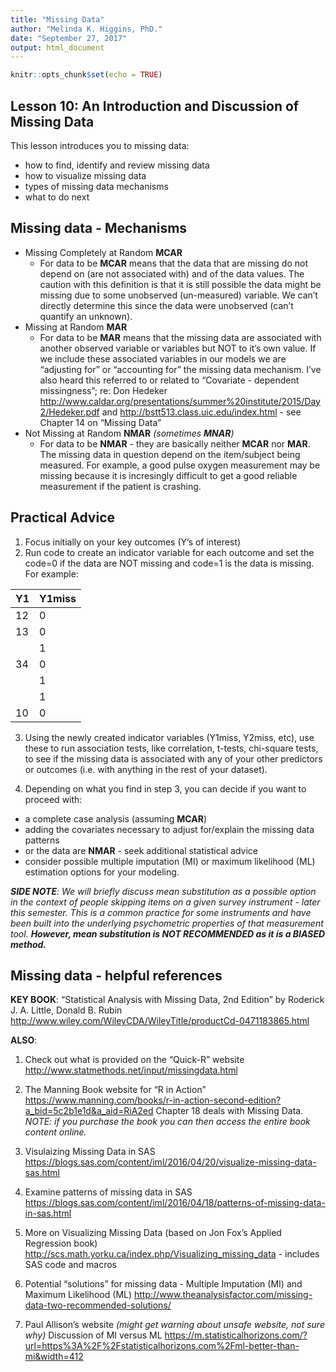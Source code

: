 ```yaml
---
title: "Missing Data"
author: "Melinda K. Higgins, PhD."
date: "September 27, 2017"
output: html_document
---
```


```r
knitr::opts_chunk$set(echo = TRUE)
```

## Lesson 10: An Introduction and Discussion of Missing Data

This lesson introduces you to missing data:

* how to find, identify and review missing data
* how to visualize missing data
* types of missing data mechanisms
* what to do next

## Missing data - Mechanisms

* Missing Completely at Random **MCAR**
    - For data to be **MCAR** means that the data that are missing do not depend on (are not associated with) and of the data values. The caution with this definition is that it is still possible the data might be missing due to some unobserved (un-measured) variable. We can't directly determine this since the data were unobserved (can't quantify an unknown).

* Missing at Random **MAR**
    - For data to be **MAR** means that the missing data are associated with another observed variable or variables but NOT to it's own value. If we include these associated variables in our models we are "adjusting for" or "accounting for" the missing data mechanism. I've also heard this referred to or related to "Covariate - dependent missingness"; re: Don Hedeker [http://www.caldar.org/presentations/summer%20institute/2015/Day2/Hedeker.pdf](http://www.caldar.org/presentations/summer%20institute/2015/Day2/Hedeker.pdf) and [http://bstt513.class.uic.edu/index.html](http://bstt513.class.uic.edu/index.html) - see Chapter 14 on "Missing Data"

* Not Missing at Random **NMAR** _(sometimes **MNAR**)_
    - For data to be **NMAR** - they are basically neither **MCAR** nor **MAR**. The missing data in question depend on the item/subject being measured. For example, a good pulse oxygen measurement may be missing because it is incresingly difficult to get a good reliable measurement if the patient is crashing. 

## Practical Advice

1. Focus initially on your key outcomes (Y's of interest)
2. Run code to create an indicator variable for each outcome and set the code=0 if the data are NOT missing and code=1 is the data is missing. For example:

| Y1 | Y1miss |
|----|--------|
| 12 | 0 |
| 13 | 0 |
|    | 1 |
| 34 | 0 |
|    | 1 |
|    | 1 |
| 10 | 0 |

3. Using the newly created indicator variables (Y1miss, Y2miss, etc), use these to run association tests, like correlation, t-tests, chi-square tests, to see if the missing data is associated with any of your other predictors or outcomes (i.e. with anything in the rest of your dataset).

4. Depending on what you find in step 3, you can decide if you want to proceed with:

* a complete case analysis (assuming **MCAR**)
* adding the covariates necessary to adjust for/explain the missing data patterns
* or the data are **NMAR** - seek additional statistical advice
* consider possible multiple imputation (MI) or maximum likelihood (ML) estimation options for your modeling.

_**SIDE NOTE**: We will briefly discuss mean substitution as a possible option in the context of people skipping items on a given survey instrument - later this semester. This is a common practice for some instruments and have been built into the underlying psychometric properties of that measurement tool. **However, mean substitution is NOT RECOMMENDED as it is a BIASED method.**_

## Missing data - helpful references

**KEY BOOK**: "Statistical Analysis with Missing Data, 2nd Edition" by Roderick J. A. Little, Donald B. Rubin [http://www.wiley.com/WileyCDA/WileyTitle/productCd-0471183865.html](http://www.wiley.com/WileyCDA/WileyTitle/productCd-0471183865.html)

**ALSO**:

1. Check out what is provided on the "Quick-R" website [http://www.statmethods.net/input/missingdata.html](http://www.statmethods.net/input/missingdata.html)

2. The Manning Book website for "R in Action" [https://www.manning.com/books/r-in-action-second-edition?a_bid=5c2b1e1d&a_aid=RiA2ed](https://www.manning.com/books/r-in-action-second-edition?a_bid=5c2b1e1d&a_aid=RiA2ed) Chapter 18 deals with Missing Data. _NOTE: if you purchase the book you can then access the entire book content online._

3. Visulaizing Missing Data in SAS [https://blogs.sas.com/content/iml/2016/04/20/visualize-missing-data-sas.html](https://blogs.sas.com/content/iml/2016/04/20/visualize-missing-data-sas.html)

4. Examine patterns of missing data in SAS [https://blogs.sas.com/content/iml/2016/04/18/patterns-of-missing-data-in-sas.html](https://blogs.sas.com/content/iml/2016/04/18/patterns-of-missing-data-in-sas.html)

5. More on Visualizing Missing Data (based on Jon Fox's Applied Regression book) [http://scs.math.yorku.ca/index.php/Visualizing_missing_data](http://scs.math.yorku.ca/index.php/Visualizing_missing_data) - includes SAS code and macros

6. Potential "solutions" for missing data - Multiple Imputation (MI) and Maximum Likelihood (ML) [http://www.theanalysisfactor.com/missing-data-two-recommended-solutions/](http://www.theanalysisfactor.com/missing-data-two-recommended-solutions/)

7. Paul Allison's website _(might get warning about unsafe website, not sure why)_ Discussion of MI versus ML  [https://m.statisticalhorizons.com/?url=https%3A%2F%2Fstatisticalhorizons.com%2Fml-better-than-mi&width=412](https://m.statisticalhorizons.com/?url=https%3A%2F%2Fstatisticalhorizons.com%2Fml-better-than-mi&width=412)

